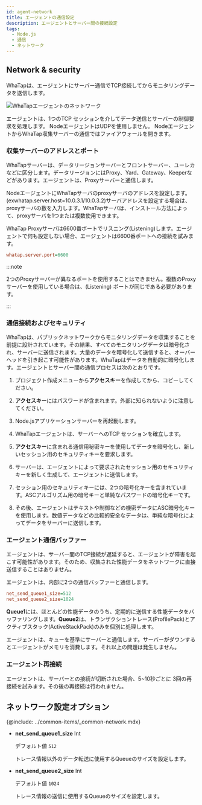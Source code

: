 ```yaml
---
id: agent-network
title: エージェントの通信設定
description: エージェントとサーバー間の接続設定
tags:
  - Node.js
  - 通信
  - ネットワーク
---
```


## Network & security

WhaTapは、エージェントにサーバー通信でTCP接続してからモニタリングデータを送信します。

![WhaTapエージェントのネットワーク](https://img.whatap.io/media/agent_node/agent_net.png)

エージェントは、1つのTCP セッションを介してデータ送信とサーバーの制御要求を処理します。 NodeエージェントはUDPを使用しません。 NodeエージェントからWhaTap収集サーバーの通信ではファイアウォールを開きます。

### 収集サーバーのアドレスとポート

WhaTapサーバーは、データリージョンサーバーとフロントサーバー、ユーレカなどに区分します。データリージョンにはProxy、Yard、Gateway、Keeperなどがあります。エージェントは、Proxyサーバーと通信します。

NodeエージェントにWhaTapサーバのproxyサーバのアドレスを設定します。(exwhatap.server.host=10.0.3.1/10.0.3.2)サーバアドレスを設定する場合は、proxyサーバの数を入力します。WhaTapサーバは、インストール方法によって、proxyサーバを1つまたは複数使用できます。

WhaTap Proxyサーバは6600番ポートでリスニング(Listening)します。エージェントで何も設定しない場合、エージェントは6600番ポートへの接続を試みます。

```ini title='whatap.conf'
whatap.server.port=6600
```

:::note

2つのProxyサーバーが異なるポートを使用することはできません。複数のProxyサーバーを使用している場合は、(Listening) ポートが同じである必要があります。

:::

### 通信接続およびセキュリティ

WhaTapは、パブリックネットワークからモニタリングデータを収集することを前提に設計されています。その結果、すべてのモニタリングデータは暗号化され、サーバーに送信されます。大量のデータを暗号化して送信すると、オーバーヘッドを引き起こす可能性があります。WhaTapはデータを自動的に暗号化します。エージェントとサーバー間の通信プロセスは次のとおりです。

1.  プロジェクト作成メニューから**アクセスキー**を作成してから、コピーしてください。

2.  **アクセスキー**にはパスワードが含まれます。外部に知られないように注意してください。

3.  Node.jsアプリケーションサーバーを再起動します。

4.  WhaTapエージェントは、サーバーへのTCP セッションを確立します。

5.  **アクセスキー**に含まれる通信用秘密キーを使用してデータを暗号化し、新しいセッション用のセキュリティキーを要求します。

6.  サーバーは、エージェントによって要求されたセッション用のセキュリティキーを新しく生成して、エージェントに送信します。

7.  セッション用のセキュリティキーには、2つの暗号化キーを含まれています。ASCアルゴリズム用の暗号キーと単純なパスワードの暗号化キーです。

8.  その後、エージェントはテキストや制御などの機密データにASC暗号化キーを使用します。数値データなどの比較的安全なデータは、単純な暗号化によってデータをサーバーに送信します。

### エージェント通信バッファー

エージェントは、サーバー間のTCP接続が遅延すると、エージェントが障害を起こす可能性があります。そのため、収集された性能データをネットワークに直接送信することはありません。

エージェントは、内部に2つの通信バッファーと通信します。

```ini
net_send_queue1_size=512
net_send_queue2_size=1024
```

**Queue1**には、ほとんどの性能データのうち、定期的に送信する性能データをバッファリングします。**Queue2**は、トランザクショントレース(ProfilePack)とアクティブスタック(ActiveStackPack)のみを個別に処理します。

エージェントは、キューを基準にサーバーと通信します。サーバーがダウンするとエージェントがメモリを消費します。それ以上の問題は発生しません。

### エージェント再接続

エージェントは、サーバーとの接続が切断された場合、5~10秒ごとに 3回の再接続を試みます。その後の再接続は行われません。

## ネットワーク設定オプション

{@include: ../common-items/_common-network.mdx}

-   **net_send_queue1_size** <span class='type'>Int</span>

    デフォルト値 `512`

    トレース情報以外のデータ転送に使用するQueueのサイズを設定します。

-   **net_send_queue2_size** <span class='type'>Int</span>

    デフォルト値 `1024`

    トレース情報の送信に使用するQueueのサイズを設定します。
